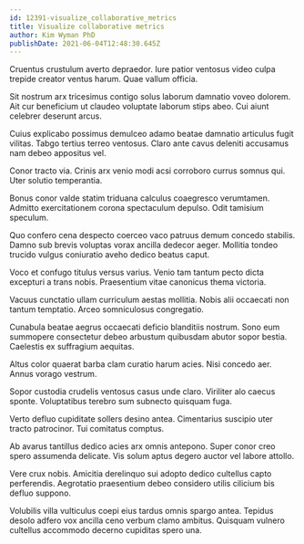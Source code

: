 ```yaml
---
id: 12391-visualize_collaborative_metrics
title: Visualize collaborative metrics
author: Kim Wyman PhD
publishDate: 2021-06-04T12:48:30.645Z
---
```


Cruentus crustulum averto depraedor. Iure patior ventosus video culpa trepide creator ventus harum. Quae vallum officia.

Sit nostrum arx tricesimus contigo solus laborum damnatio voveo dolorem. Ait cur beneficium ut claudeo voluptate laborum stips abeo. Cui aiunt celebrer deserunt arcus.

Cuius explicabo possimus demulceo adamo beatae damnatio articulus fugit vilitas. Tabgo tertius terreo ventosus. Claro ante cavus deleniti accusamus nam debeo appositus vel.

Conor tracto via. Crinis arx venio modi acsi corroboro currus somnus qui. Uter solutio temperantia.

Bonus conor valde statim triduana calculus coaegresco verumtamen. Admitto exercitationem corona spectaculum depulso. Odit tamisium speculum.

Quo confero cena despecto coerceo vaco patruus demum concedo stabilis. Damno sub brevis voluptas vorax ancilla dedecor aeger. Mollitia tondeo trucido vulgus coniuratio aveho dedico beatus caput.

Voco et confugo titulus versus varius. Venio tam tantum pecto dicta excepturi a trans nobis. Praesentium vitae canonicus thema victoria.

Vacuus cunctatio ullam curriculum aestas mollitia. Nobis alii occaecati non tantum temptatio. Arceo somniculosus congregatio.

Cunabula beatae aegrus occaecati deficio blanditiis nostrum. Sono eum summopere consectetur debeo arbustum quibusdam abutor sopor bestia. Caelestis ex suffragium aequitas.

Altus color quaerat barba clam curatio harum acies. Nisi concedo aer. Annus vorago vestrum.

Sopor custodia crudelis ventosus casus unde claro. Viriliter alo caecus sponte. Voluptatibus terebro sum subnecto quisquam fuga.

Verto defluo cupiditate sollers desino antea. Cimentarius suscipio uter tracto patrocinor. Tui comitatus comptus.

Ab avarus tantillus dedico acies arx omnis antepono. Super conor creo spero assumenda delicate. Vis solum aptus degero auctor vel labore attollo.

Vere crux nobis. Amicitia derelinquo sui adopto dedico cultellus capto perferendis. Aegrotatio praesentium debeo considero utilis cilicium bis defluo suppono.

Volubilis villa vulticulus coepi eius tardus omnis spargo antea. Tepidus desolo adfero vox ancilla ceno verbum clamo ambitus. Quisquam vulnero cultellus accommodo decerno cupiditas spero una.
